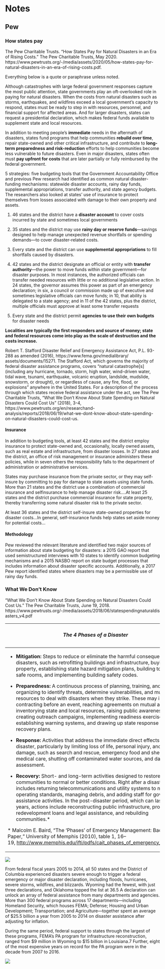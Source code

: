 # Notes

## Pew

### How states pay

The Pew Charitable Trusts. "How States Pay for Natural Disasters in an Era of Rising Costs." The Pew Charitable Trusts, May 2020. https://www.pewtrusts.org/-/media/assets/2020/05/how-states-pay-for-natural-disasters-in-an-era-of-rising-costs.pdf.

Everything below is a quote or paraphrase unless noted.

Although catastrophes with large federal government responses capture the most public attention, state governments play an oft-overlooked role in paying for natural disasters. When the costs from natural disasters such as storms, earthquakes, and wildfires exceed a local government's capacity to respond, states must be ready to step in with resources, personnel, and financial support for affected areas. And for larger disasters, states can request a presidential declaration, which makes federal funds available to supplement state and local resources.

In addition to meeting people's **immediate** needs in the aftermath of disasters, states fund programs that help communities **rebuild over time**, repair state-owned and other critical infrastructure, and contribute to **long-term preparedness and risk-reduction** efforts to help communities become less vulnerable to future disasters. Even in major disasters, states often must **pay upfront for costs** that are later partially or fully reimbursed by the federal government.

5 strategies: five budgeting tools that the Government Accountability Office and previous Pew research had identified as common natural disaster-funding mechanisms: statewide disaster accounts, rainy day funds, supplemental appropriations, transfer authority, and state agency budgets. The researchers also looked at states' use of insurance to protect themselves from losses associated with damage to their own property and assets.

1.  46 states and the district have a **disaster account** to cover costs incurred by state and sometimes local governments

2.  35 states and the district may use **rainy day or reserve funds**---savings designed to help manage unexpected revenue shortfalls or spending demands---to cover disaster-related costs.

3.  Every state and the district can use **supplemental appropriations** to fill shortfalls caused by disasters.

4.  42 states and the district designate an official or entity with **transfer authority**---the power to move funds within state government---for disaster purposes. In most instances, the authorized officials can transfer needed resources with little or no additional legislative action. In 24 states, the governor assumes this power as part of an emergency declaration; in six, a council or commission made up of executive and sometimes legislative officials can move funds; in 10, that ability is delegated to a state agency; and in 11 of the 42 states, plus the district, multiple officials must approve at least some transfer requests

5.  Every state and the district permit **agencies to use their own budgets** for disaster needs

**Localities are typically the first responders and source of money; state and federal resources come into play as the scale of destruction and the costs increase.**

Robert T. Stafford Disaster Relief and Emergency Assistance Act, P.L. 93-288 as amended (2016), https://www.fema.gov/medialibrary/ assets/documents/15271. The Stafford Act, which governs the majority of federal disaster assistance programs, covers "natural catastrophe\[s\] (including any hurricane, tornado, storm, high water, wind-driven water, tidal wave, tsunami, earthquake, volcanic eruption, landslide, mudslide, snowstorm, or drought), or regardless of cause, any fire, flood, or explosions" anywhere in the United States. For a description of the process through which states receive federal assistance under the act, see The Pew Charitable Trusts, "What We Don't Know About State Spending on Natural Disasters Could Cost Us" (2018), 3-4, https://www.pewtrusts.org/en/researchand- analysis/reports/2018/06/19/what-we-dont-know-about-state-spending-on-natural-disasters-could-cost-us.

#### Insurance

In addition to budgeting tools, at least 42 states and the district employ insurance to protect state-owned and, occasionally, locally owned assets, such as real estate and infrastructure, from disaster losses. In 27 states and the district, an office of risk management or insurance administers these policies, while in seven others the responsibility falls to the department of administration or administrative services.

States may purchase insurance from the private sector, or they may self-insure by committing to pay for damage to state assets using state funds. More than 21 states and the district use a combination of commercial insurance and selfinsurance to help manage disaster risk....At least 25 states and the district purchase commercial insurance for state property, thereby transferring some natural disaster risk to the private sector.

At least 36 states and the district self-insure state-owned properties for disaster costs...In general, self-insurance funds help states set aside money for potential costs...

#### Methodology

Pew reviewed the relevant literature and identified two major sources of information about state budgeting for disasters: a 2015 GAO report that used semistructured interviews with 10 states to identify common budgeting mechanisms and a 2015 NASBO report on state budget processes that includes information about disaster specific accounts. Additionally, a 2017 Pew report identified states where disasters may be a permissible use of rainy day funds.

### What We Don't Know

"What We Don't Know About State Spending on Natural Disasters Could Cost Us." The Pew Charitable Trusts, June 19, 2018. https://www.pewtrusts.org/-/media/assets/2018/06/statespendingnaturaldisasters_v4.pdf

+---------------------------------------------------------------------------------------------------------------------------------------------------------------------------------------------------------------------------------------------------------------------------------------------------------------------------------------------------------------------------------------------------------------------------------------------------------------------------------------------------------------------+
| ##### The 4 Phases of a Disaster                                                                                                                                                                                                                                                                                                                                                                                                                                                                                    |
+=====================================================================================================================================================================================================================================================================================================================================================================================================================================================================================================================+
| -   **Mitigation:** Steps to reduce or eliminate the harmful consequences of disasters, such as retrofitting buildings and infrastructure, buying out property, establishing state hazard mitigation plans, building tornado safe rooms, and implementing building safety codes.                                                                                                                                                                                                                                    |
|                                                                                                                                                                                                                                                                                                                                                                                                                                                                                                                     |
| -   **Preparedness:** A continuous process of planning, training, and organizing to identify threats, determine vulnerabilities, and muster the resources to deal with disasters when they strike. These may include contracting before an event, reaching agreements on mutual aid, inventorying state and local resources, raising public awareness and creating outreach campaigns, implementing readiness exercises, establishing warning systems, and drawing up state response and recovery plans.            |
|                                                                                                                                                                                                                                                                                                                                                                                                                                                                                                                     |
| -   **Response:** Activities that address the immediate direct effects of a disaster, particularly by limiting loss of life, personal injury, and property damage, such as search and rescue, emergency food and shelter, medical care, shutting off contaminated water sources, and damage assessment.                                                                                                                                                                                                             |
|                                                                                                                                                                                                                                                                                                                                                                                                                                                                                                                     |
| -   **Recovery:** Short- and long-term activities designed to restore communities to normal or better conditions. Right after a disaster, this includes returning telecommunications and utility systems to minimum operating standards, managing debris, and adding staff for government assistance activities. In the post-disaster period, which can last several years, actions include reconstructing public infrastructure, providing redevelopment loans and legal assistance, and rebuilding communities.\* |
|                                                                                                                                                                                                                                                                                                                                                                                                                                                                                                                     |
| \* Malcolm E. Baird, "The 'Phases' of Emergency Management: Background Paper," University of Memphis (2010), table 1, 16--19, <http://www.memphis.edu/ifti/pdfs/cait_phases_of_emergency_mngt.pdf>.                                                                                                                                                                                                                                                                                                                 |
+---------------------------------------------------------------------------------------------------------------------------------------------------------------------------------------------------------------------------------------------------------------------------------------------------------------------------------------------------------------------------------------------------------------------------------------------------------------------------------------------------------------------+

![](images/image-1785572546.png)

From federal fiscal years 2005 to 2014, all 50 states and the District of Columbia experienced disasters severe enough to trigger a federal emergency or major disaster declaration, including floods, hurricanes, severe storms, wildfires, and blizzards. Wyoming had the fewest, with just three declarations, and Oklahoma topped the list at 36.5 A declaration can unlock an array of federal assistance from many departments and agencies. More than 300 federal programs across 17 departments---including Homeland Security, which houses FEMA; Defense; Housing and Urban Development; Transportation; and Agriculture---together spent an average of \$25.5 billion a year from 2005 to 2014 on disaster assistance after adjusting for inflation.

During the same period, federal support to states through the largest of these programs, FEMA's PA program for infrastructure reconstruction, ranged from \$9 million in Wyoming to \$15 billion in Louisiana.7 Further, eight of the most expensive years on record for the PA program were in the decade from 2007 to 2016.

![](images/image-381789249.png)
